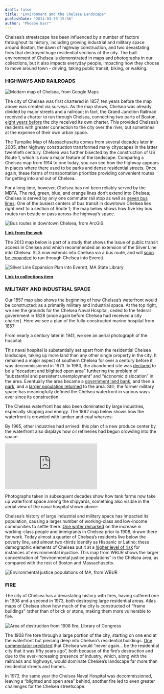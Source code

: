 ```yaml
---
draft: false
title: "Environment and the Chelsea Landscape"
publishDate: "2024-03-20 15:36"
author: "Phoebe Barr"
---
```




Chelsea’s streetscape has been influenced by a number of factors throughout its history, including growing industrial and military space around Boston, the dawn of highway construction, and two devastating fires that destroyed huge residential sections of the city. The built environment of Chelsea is demonstrated in maps and photographs in our collections, but it also impacts everyday people, impacting how they choose to move around town - driving, taking public transit, biking, or walking. 

### HIGHWAYS AND RAILROADS

<ItemCard identifier="commonwealth--1257bb879" />


<ItemCard identifier="commonwealth--3f463917s" />


<ItemCard identifier="commonwealth--9g54xw64x" />


![Modern map of Chelsea, from Google Maps](../../assets/Chelsea-GoogleMaps.png)


The city of Chelsea was first chartered in 1857, ten years before the map above was created via surveys. As the map shows, Chelsea was already divided by major streets and a railroad; in fact, the Grand Junction Railroad received a charter to run through Chelsea, connecting two parts of Boston, [eight years before](<https://www.loc.gov/resource/gdcmassbookdig.burningofchelsea00pratt/?sp=17&st=pdf&r=-0.33%2C-0.083%2C1.66%2C1.66%2C0&pdfPage=22>) the city received its own charter. This provided Chelsea’s residents with greater connection to the city over the river, but sometimes at the expense of their own urban space. 

The Turnpike Map of Massachusetts comes from several decades later in 2005, after highway construction transformed many cityscapes in the latter twentieth century. Chelsea was further bisected by the construction of US Route 1, which is now a major feature of the landscape. Comparing a Chelsea map from 1914 to one today, you can see how the highway appears in places where there used to be parks and dense residential streets. Once again, these forms of transportation prioritize providing convenient routes for getting into and out of Chelsea. 

For a long time, however, Chelsea has not been reliably served by the MBTA. The red, green, blue, and orange lines don’t extend into Chelsea; Chelsea is served by only one commuter rail stop as well as [seven bus lines](<https://www.chelseama.gov/archives/mbta_info.php>). One of the busiest centers of bus transit in downtown Chelsea lies right next to a section of Route 1; the map below shows how five key bus routes run beside or pass across the highway’s space.

![Bus routes in downtown Chelsea, from ArcGIS](../../DowntownBusRoutes-GIS.png)

**[Link from the web](<https://storymaps.arcgis.com/stories/cf0768b75eef4586b67dbec4203cfe3d>)**

The 2013 map below is part of a study that shows the issue of public transit access in Chelsea and which recommended an extension of the Silver Line into Chelsea. SL3 now extends into Chelsea via a bus route, and will [soon be expanded](<https://mass.streetsblog.org/2024/03/08/mbta-endorses-a-new-bus-rapid-transit-route-through-everett>) to run through Chelsea into Everett.

![Silver Line Expansion Plan into Everett, [MA State Library](https://archives.lib.state.ma.us/items/b6898b19-bc48-4022-9308-2fde9178a108)](https://archives.lib.state.ma.us/server/api/core/bitstreams/c6a9f391-aeae-4ff0-81fe-d8e075ea079b/content)


**[Link to collections item](<https://archives.lib.state.ma.us/server/api/core/bitstreams/dd43572a-a1f8-477c-8416-2997543995f0/content>)**

### MILITARY AND INDUSTRIAL SPACE

Our 1857 map also shows the beginning of how Chelsea’s waterfront would be constructed: as a primarily military and industrial space. At the top right, we see the grounds for the Chelsea Naval Hospital, ceded to the federal government in 1828 (once again before Chelsea had received a city charter). Here we see a plan of the fully-constructed marine hospital from 1857: 

<ItemCard identifier="commonwealth--1257bb993" />

From nearly a century later in 1941, we see an aerial photograph of the hospital: 

<ItemCard identifier="commonwealth--fx71b908z" />

This naval hospital is substantially set apart from the residential Chelsea landscape, taking up more land than any other single property in the city. It remained a major aspect of southern Chelsea for over a century before it was decommissioned in 1973. In 1980, the abandoned site was [declared](<https://archives.lib.state.ma.us/server/api/core/bitstreams/35bc096c-dcf8-47d7-88e6-4de6f0270641/content>) to be a “decadent and blighted open area” furthering the problem of “substantial and persistent unemployment” and “economic dislocation” in the area. Eventually the area became a [government land bank](<https://archives.lib.state.ma.us/server/api/core/bitstreams/21742e90-a5fe-43f9-95ba-c4c2afc264b9/content>), and then a [park](<https://archives.lib.state.ma.us/server/api/core/bitstreams/9e62827c-c326-4762-9f88-be544fd5c64c/content>), and a [larger population returned](<https://www.socialexplorer.com/d32448e3e7/explore>) to the area. Still, the former military space has meaningfully defined the Chelsea waterfront in various ways ever since its construction. 

The Chelsea waterfront has also been dominated by large industries, especially shipping and energy. The 1892 map below shows how the waterfront is crowded with lumber and coal wharves: 

<ItemCard identifier="commonwealth--1257bb97j" />


By 1965, other industries had arrived: this plan of a new produce center by the waterfront also displays how oil refineries had begun crowding into the space. 

![Map of industries on the Chelsea waterfront, [Internet Archive](https://archive.org/details/reportonnewengla00bost/page/n70/mode/1up?view=theater)](https://ia800905.us.archive.org/BookReader/BookReaderImages.php?zip=/3/items/reportonnewengla00bost/reportonnewengla00bost_jp2.zip&file=reportonnewengla00bost_jp2/reportonnewengla00bost_0077.jp2&id=reportonnewengla00bost&scale=2&rotate=0)


Photographs taken in subsequent decades show how tank farms now take up waterfront space among the shipyards, something also visible in the aerial view of the naval hospital shown above:

<ItemCard identifier="commonwealth--w0896157b" />


Chelsea’s history of large industrial and military space has impacted its population, causing a larger number of working-class and low-income communities to settle there. [One writer remarked](<https://www.loc.gov/resource/gdcmassbookdig.burningofchelsea00pratt/?sp=17&st=pdf&r=-0.33%2C-0.083%2C1.66%2C1.66%2C0&pdfPage=22>) on the increase in working-class people and immigrants in Chelsea prior to 1908, drawn there for work. Today almost a quarter of Chelsea’s residents live below the poverty line, and almost two-thirds identify as Hispanic or Latino; these demographic elements of Chelsea put it at a [higher level of risk](<https://www.wbur.org/news/2017/07/26/environmental-justice-boston-chelsea>) for instances of environmental injustice. This map from WBUR shows the larger concentration of “environmental justice populations” in the Chelsea area, as compared with the rest of Boston and Massachusetts. 

![Environmental justice populations of MA, [from WBUR](https://media.wbur.org/wp/2017/07/Capture-3.png)](https://media.wbur.org/wp/2017/07/Capture-3.png)

### FIRE

The city of Chelsea has a devastating history with fires, having suffered one in 1908 and a second in 1973, both destroying large residential areas. Atlas maps of Chelsea show how much of the city is constructed of “frame buildings” rather than of brick or stone, making them more vulnerable to fire. 

<ItemCard identifier="commonwealth--tt44pw696" />


![Area of destruction from 1908 fire, [Library of Congress](https://www.loc.gov/resource/gdcmassbookdig.burningofchelsea00pratt/?sp=195&st=image&r=-0.99,0.019,2.98,1.383,0)](https://tile.loc.gov/image-services/iiif/public:gdcmassbookdig:burningofchelsea00pratt:burningofchelsea00pratt_0195/full/pct:50.0/0/default.jpg)


The 1908 fire tore through a large portion of the city, starting on one end at the waterfront but piercing deep into Chelsea’s residential buildings. [One commentator predicted](<https://www.loc.gov/resource/gdcmassbookdig.burningofchelsea00pratt/?sp=17&st=pdf&r=-0.33%2C-0.083%2C1.66%2C1.66%2C0&pdfPage=22>) that Chelsea would “never again… be the residential city that it was fifty years ago”, both because of the fire’s destruction and due to the ever-increasing presence of industry, which, along with the railroads and highways, would dominate Chelsea’s landscape far more than residential streets and homes. 

In 1973, the same year the Chelsea Naval Hospital was decommissioned, leaving a “blighted and open area” behind, another fire led to even greater challenges for the Chelsea streetscape. 

<ItemCard identifier="commonwealth--bk128h389" />

